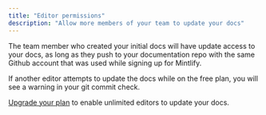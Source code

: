 ```yaml
---
title: "Editor permissions"
description: "Allow more members of your team to update your docs"
---
```


The team member who created your initial docs will have update access to your docs, as long as they push to your documentation repo with the same Github account that was used while signing up for Mintlify.

If another editor attempts to update the docs while on the free plan, you will see a warning in your git commit check.

[Upgrade your plan](https://dashboard.mintlify.com) to enable unlimited editors to update your docs.
